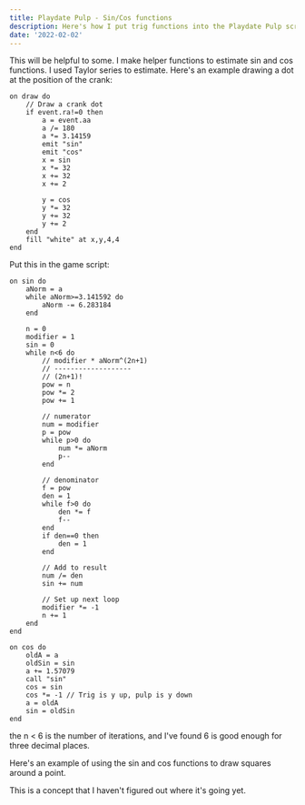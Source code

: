 ```yaml
---
title: Playdate Pulp - Sin/Cos functions
description: Here's how I put trig functions into the Playdate Pulp scripting language
date: '2022-02-02'
---
```


This will be helpful to some. I make helper functions to estimate sin and cos functions. I used Taylor series to estimate. Here's an example drawing a dot at the position of the crank:

```js:Player
on draw do
	// Draw a crank dot
	if event.ra!=0 then
		a = event.aa
		a /= 180
		a *= 3.14159
		emit "sin"
		emit "cos"
		x = sin
		x *= 32
		x += 32
		x += 2

		y = cos
		y *= 32
		y += 32
		y += 2
	end
	fill "white" at x,y,4,4
end
```

Put this in the game script:

```js:Game
on sin do
	aNorm = a
	while aNorm>=3.141592 do
		aNorm -= 6.283184
	end

	n = 0
	modifier = 1
	sin = 0
	while n<6 do
		// modifier * aNorm^(2n+1)
		// -------------------
		// (2n+1)!
		pow = n
		pow *= 2
		pow += 1

		// numerator
		num = modifier
		p = pow
		while p>0 do
			num *= aNorm
			p--
		end

		// denominator
		f = pow
		den = 1
		while f>0 do
			den *= f
			f--
		end
		if den==0 then
			den = 1
		end

		// Add to result
		num /= den
		sin += num

		// Set up next loop
		modifier *= -1
		n += 1
	end
end

on cos do
	oldA = a
	oldSin = sin
	a += 1.57079
	call "sin"
	cos = sin
	cos *= -1 // Trig is y up, pulp is y down
	a = oldA
	sin = oldSin
end

```

the n < 6 is the number of iterations, and I've found 6 is good enough for three decimal places.

Here's an example of using the sin and cos functions to draw squares around a point.

<ReactPlayer url="https://youtu.be/Fs41lkmhgh0" />

This is a concept that I haven't figured out where it's going yet.